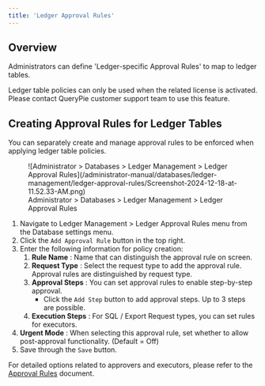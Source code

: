 ```yaml
---
title: 'Ledger Approval Rules'
---
```



## Overview

Administrators can define 'Ledger-specific Approval Rules' to map to ledger tables.

<Callout type="important">
Ledger table policies can only be used when the related license is activated. Please contact QueryPie customer support team to use this feature.
</Callout>

## Creating Approval Rules for Ledger Tables

You can separately create and manage approval rules to be enforced when applying ledger table policies.

<figure data-layout="center" data-align="center">
![Administrator &gt; Databases &gt; Ledger Management &gt; Ledger Approval Rules](/administrator-manual/databases/ledger-management/ledger-approval-rules/Screenshot-2024-12-18-at-11.52.33-AM.png)
<figcaption>
Administrator &gt; Databases &gt; Ledger Management &gt; Ledger Approval Rules
</figcaption>
</figure>

1. Navigate to Ledger Management &gt; Ledger Approval Rules menu from the Database settings menu.
2. Click the `Add Approval Rule` button in the top right.
3. Enter the following information for policy creation:
    1.  **Rule Name**  : Name that can distinguish the approval rule on screen.
    2.  **Request Type**  : Select the request type to add the approval rule. Approval rules are distinguished by request type.
    3.  **Approval Steps**  : You can set approval rules to enable step-by-step approval. 
        * Click the `Add Step` button to add approval steps. Up to 3 steps are possible.
    4.  **Execution Steps**  : For SQL / Export Request types, you can set rules for executors. 
4.  **Urgent Mode**  : When selecting this approval rule, set whether to allow post-approval functionality. (Default = Off)
5. Save through the `Save` button.

For detailed options related to approvers and executors, please refer to the [Approval Rules](../../general/workflow-management/approval-rules) document.
